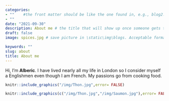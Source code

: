 ```yaml
---
categories:  
- ""    #the front matter should be like the one found in, e.g., blog2.md. It cannot be like the normal Rmd we used
- ""
date: "2021-09-30"
description: About me # the title that will show up once someone gets to this page
draft: false
image: spices.jpg # save picture in \static\img\blogs. Acceptable formats= jpg, jpeg, or png . Your iPhone pics wont work

keywords: ""
slug: about
title: About me
---
```


Hi, I'm **Alberic**. I have lived nearly all my life in London so I consider myself a Englishmen even though I am French. My passions go from cooking food.

```r
knitr::include_graphics("/img/Thon.jpg",error= FALSE)
```

```r
knitr::include_graphics(c("/img/Thon.jpg","/img/Saumon.jpg"),error= FALSE)
```

